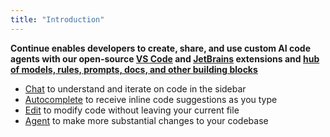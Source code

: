 ```yaml
---
title: "Introduction"
---
```


**Continue enables developers to create, share, and use custom AI code agents with our open-source [VS Code](https://marketplace.visualstudio.com/items?itemName=Continue.continue) and [JetBrains](https://plugins.jetbrains.com/plugin/22707-continue-extension) extensions and [hub of models, rules, prompts, docs, and other building blocks](https://hub.continue.dev)**

- [Chat](/features/chat/quick-start) to understand and iterate on code in the sidebar
- [Autocomplete](/features/autocomplete/quick-start) to receive inline code suggestions as you type
- [Edit](/features/edit/quick-start) to modify code without leaving your current file
- [Agent](/features/agent/quick-start) to make more substantial changes to your codebase

